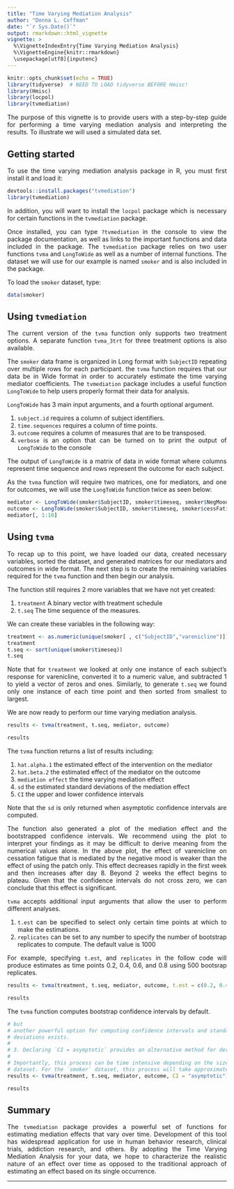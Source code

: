 ```yaml
---
title: "Time Varying Mediation Analysis"
author: "Donna L. Coffman"
date: "`r Sys.Date()`"
output: rmarkdown::html_vignette
vignette: >
  %\VignetteIndexEntry{Time Varying Mediation Analysis}
  %\VignetteEngine{knitr::rmarkdown}
  \usepackage[utf8]{inputenc}
---
```


<style>
pre {
  overflow-x: auto;
}
pre code {
  word-wrap: normal;
  white-space: pre;
}
</style>

```r
knitr::opts_chunk$set(echo = TRUE)
library(tidyverse)  # NEED TO LOAD tidyverse BEFORE Hmisc!
library(Hmisc)
library(locpol)
library(tvmediation)
```

<div style="text-align: justify">

The purpose of this vignette is to provide users with a step-by-step guide for 
performing a time varying mediation analysis and interpreting the results. To illustrate we will used a simulated data set.



<!-- We will rely on the Wisconsin Smokers' Health Study 2 dataset which includes 1047  -->
<!-- individuals across 3 treatment conditions. In one condition, one-third of  -->
<!-- participants received only a nicotine patch. In a second condition, another  -->
<!-- one-third received a nicotine patch and varenicline. A final third of  -->
<!-- participants were placed into a third condition and received a nicotine patch  -->
<!-- as well as combination nicotine replacement therapy. The outcome variable of  -->
<!-- interest was how tired a participant felt of trying to quit smoking (7-point  -->
<!-- Likert scale). In addition, a mediator variable was collected by asking  -->
<!-- participants if they felt a negative mood in the last fifteen minutes. Both the  -->
<!-- outcome and mediator variables were assessed 2x per day over the course of  -->
<!-- twenty-eight days. A traditional approach to analyzing this type of data would  -->
<!-- utilize a mediation analysis. First, a single direct effect would be calculated  -->
<!-- by regressing the outcome on the treatment condition. Next, a single indirect  -->
<!-- effect would be computed by multiplying the effect of treatment condition on the  -->
<!-- mediator by the effect of the mediator on the outcome. However, we feel this  -->
<!-- method potentially misses important information about the dynamic effect that a  -->
<!-- mediator may have over time. Specifically, we hypothesize that mood changes and  -->
<!-- thus, its mediating effect on one’s feelings of quitting smoking is likely to  -->
<!-- vary. We therefore propose a time varying mediation analysis which estimates the  -->
<!-- mediation effect as a function that varies over time. -->

## Getting started

To use the time varying mediation analysis package in R, you must first install
it and load it: 
```r
devtools::install.packages("tvmediation")
library(tvmediation)
```

In addition, you will want to install the `locpol` package which is necessary
for certain functions in the `tvmediation` package.

Once installed, you can type `?tvmediation` in the console to view the package 
documentation, as well as links to the important functions and data included in 
the package. The `tvmediation` package relies on two user functions `tvma` and 
`LongToWide` as well as a number of internal functions. The dataset we will use 
for our example is named `smoker` and is also included in the package.

To load the `smoker` dataset, type:
```r
data(smoker)
```

## Using `tvmediation`

The current version of the `tvma` function only supports two treatment options. A separate function `tvma_3trt` for three treatment options is also available.

The `smoker` data frame is organized in Long format with `SubjectID` repeating
over multiple rows for each participant. the `tvma` function requires that our
data be in Wide format in order to accurately estimate the time varying mediator
coefficients. The `tvmediation` package includes a useful function `LongToWide` 
to help users properly format their data for analysis.

`LongToWide` has 3 main input arguments, and a fourth optional argument.

1. `subject.id` requires a column of subject identifiers. 
2. `time.sequences` requires a column of time points.
3. `outcome` requires a column of measures that are to be transposed.
4. `verbose` is an option that can be turned on to print the output of `LongToWide` to the console

The output of `LongToWide` is a matrix of data in wide format where columns 
represent time sequence and rows represent the outcome for each subject.

As the `tvma` function will require two matrices, one for mediators, and one for
outcomes, we will use the `LongToWide` function twice as seen below:
```r
mediator <- LongToWide(smoker$SubjectID, smoker$timeseq, smoker$NegMoodLst15min)
outcome <- LongToWide(smoker$SubjectID, smoker$timeseq, smoker$cessFatig)
mediator[, 1:10]
```

## Using `tvma`

To recap up to this point, we have loaded our data, created necessary variables, 
sorted the dataset, and generated matrices for our mediators and outcomes in 
wide format. The next step is to create the remaining variables required for the
`tvma` function and then begin our analysis.

The function still requires 2 more variables that we have not yet created:

1. `treatment` A binary vector with treatment schedule
2. `t.seq` The time sequence of the measures.

We can create these variables in the following way:
```r
treatment <- as.numeric(unique(smoker[ , c("SubjectID","varenicline")])[ , 2])-1
treatment
t.seq <- sort(unique(smoker$timeseq))
t.seq
```

Note that for `treatment` we looked at only one instance of each subject's 
response for varenicline, converted it to a numeric value, and subtracted 1 to 
yield a vector of zeros and ones. Similarly, to generate `t.seq` we found only
one instance of each time point and then sorted from smallest to largest.

We are now ready to perform our time varying mediation analysis.
```r
results <- tvma(treatment, t.seq, mediator, outcome)
```
```r
results
```

The `tvma` function returns a list of results including:

1. `hat.alpha.1` the estimated effect of the intervention on the mediator 
2. `hat.beta.2` the estimated effect of the mediator on the outcome
3. `mediation effect` the time varying mediation effect
4. `sd` the estimated standard deviations of the mediation effect
5. `CI` the upper and lower confidence intervals

Note that the `sd` is only returned when asymptotic confidence intervals are 
computed. 

The function also generated a plot of the mediation effect and the bootstrapped
confidence intervals. We recommend using the plot to interpret your findings as
it may be difficult to derive meaning from the numerical values alone.
In the above plot, the effect of varenicline on cessation fatigue that is 
mediated by the negative mood is weaker than the effect of using the patch only. 
This effect decreases rapidly in the first week and then increases after day 8. 
Beyond 2 weeks the effect begins to plateau. Given that the confidence intervals 
do not cross zero, we can conclude that this effect is significant.

`tvma` accepts additional input arguments that allow the user to perform 
different analyses. 

1. `t.est` can be specified to select only certain time points at which to make the estimations.
2. `replicates` can be set to any number to specify the number of bootstrap replicates to compute. The default value is 1000

For example, specifying `t.est`, and `replicates` in the follow code will produce 
estimates as time points 0.2, 0.4, 0.6, and 0.8 using 500 bootsrap replicates.
```r
results <- tvma(treatment, t.seq, mediator, outcome, t.est = c(0.2, 0.4, 0.6, 0.8), replicates = 500)
```
```r
results
```

The `tvma` function computes bootstrap confidence intervals by default.

```r
# but 
# another powerful option for computing confidence intervals and standard 
# deviations exists.
# 
# 3. Declaring `CI = asymptotic` provides an alternative method for deriving confidence intervals.
# 
# Importantly, this process can be time intensive depending on the size of your 
# dataset. For the `smoker` dataset, this process will take approximately 45 min.
results <- tvma(treatment, t.seq, mediator, outcome, CI = "asymptotic")
```
```r
results
```

## Summary
The `tvmediation` package provides a powerful set of functions for estimating 
mediation effects that vary over time. Development of this tool has widespread
application for use in human behavior research, clinical trials, addiction 
research, and others. By adopting the Time Varying Mediation Analysis for your
data, we hope to characterize the realistic nature of an effect over time as 
opposed to the traditional approach of estimating an effect based on its single
occurrence. 

</div>

---
